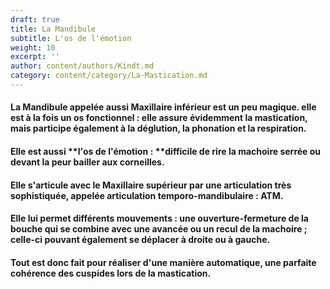 ```yaml
---
draft: true
title: La Mandibule
subtitle: L'os de l'émotion
weight: 10
excerpt: ''
author: content/authors/Kindt.md
category: content/category/La-Mastication.md
---
```


#### La Mandibule appelée aussi Maxillaire inférieur est un peu magique. elle est à la fois **un** **os** **fonctionnel** : elle assure évidemment la mastication, mais participe également à la déglution, la phonation et la respiration.

<Space height={10} />

#### Elle est aussi **l'os de l'émotion : **difficile de rire la machoire serrée ou devant la peur bailler aux corneilles. 

<Space height={20} />

#### Elle s'articule avec le Maxillaire supérieur par une articulation très sophistiquée, appelée articulation temporo-mandibulaire : ATM.

#### Elle lui permet différents mouvements : une ouverture-fermeture de la bouche qui se combine avec une avancée ou un recul de la machoire ; celle-ci pouvant également se déplacer à droite ou à gauche.

<Space height={20} />

#### Tout est donc fait pour réaliser d'une manière automatique, une parfaite cohérence des cuspides lors de la mastication.
